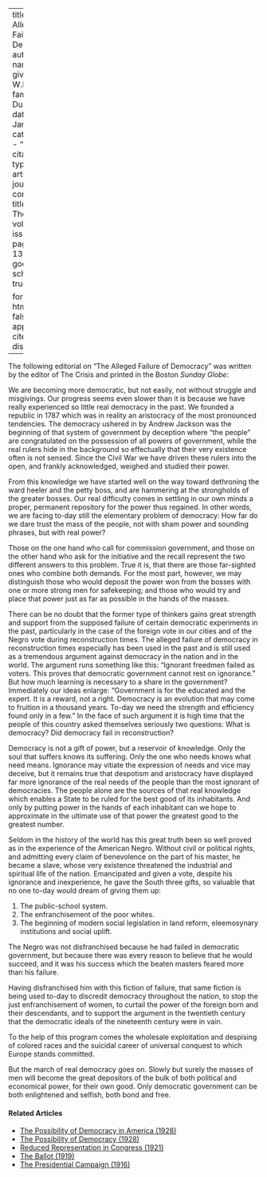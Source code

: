 
---
title: 'The Alleged Failure of Democracy'
author:
  - name:
      given: W.E.B.
      family: Du Bois
date: Jan. 1914
categories: 
  - ""
citation: 
  type: article-journal
  container-title: The Crisis
  volume: 9
  issue: 3
  page: 131-132
google-scholar: true

format:
  html:
    toc: false
    appendix-cite-as: display
---


The following editorial on "The Alleged Failure of Democracy" was written by the editor of The Crisis and printed in the Boston *Sunday Globe*:

We are becoming more democratic, but not easily, not without struggle and misgivings. Our progress seems even slower than it is because we have really experienced so little real democracy in the past. We founded a republic in 1787 which was in reality an aristocracy of the most pronounced tendencies. The democracy ushered in by Andrew Jackson was the beginning of that system of government by deception where "the people" are congratulated on the possession of all powers of government, while the real rulers hide in the background so effectually that their very existence often is not sensed. Since the Civil War we have driven these rulers into the open, and frankly acknowledged, weighed and studied their power.

From this knowledge we have started well on the way toward dethroning the ward heeler and the petty boss, and are hammering at the strongholds of the greater bosses. Our real difficulty comes in settling in our own minds a proper, permanent repository for the power thus regained. In other words, we are facing to-day still the elementary problem of democracy: How far do we dare trust the mass of the people, not with sham power and sounding phrases, but with real power?

Those on the one hand who call for commission government, and those on the other hand who ask for the initiative and the recall represent the two different answers to this problem. True it is, that there are those far-sighted ones who combine both demands. For the most part, however, we may distinguish those who would deposit the power won from the bosses with one or more strong men for safekeeping; and those who would try and place that power just as far as possible in the hands of the masses.

There can be no doubt that the former type of thinkers gains great strength and support from the supposed failure of certain democratic experiments in the past, particularly in the case of the foreign vote in our cities and of the Negro vote during reconstruction times. The alleged failure of democracy in reconstruction times especially has been used in the past and is still used as a tremendous argument against democracy in the nation and in the world. The argument runs something like this: "Ignorant freedmen failed as voters. This proves that democratic government cannot rest on ignorance." But how much learning is necessary to a share in the government? Immediately our ideas enlarge: "Government is for the educated and the expert. It is a reward, not a right. Democracy is an evolution that may come to fruition in a thousand years. To-day we need the strength and efficiency found only in a few." In the face of such argument it is high time that the people of this country asked themselves seriously two questions: What is democracy? Did democracy fail in reconstruction?

Democracy is not a gift of power, but a reservoir of knowledge. Only the soul that suffers knows its suffering. Only the one who needs knows what need means. Ignorance may vitiate the expression of needs and vice may deceive, but it remains true that despotism and aristocracy have displayed far more ignorance of the real needs of the people than the most ignorant of democracies. The people alone are the sources of that real knowledge which enables a State to be ruled for the best good of its inhabitants. And only by putting power in the hands of each inhabitant can we hope to approximate in the ultimate use of that power the greatest good to the greatest number.

Seldom in the history of the world has this great truth been so well proved as in the experience of the American Negro. Without civil or political rights, and admitting every claim of benevolence on the part of his master, he became a slave, whose very existence threatened the industrial and spiritual life of the nation. Emancipated and given a vote, despite his ignorance and inexperience, he gave the South three gifts, so valuable that no one to-day would dream of giving them up:

1. The public-school system.
2. The enfranchisement of the poor whites.
3. The beginning of modern social legislation in land reform, eleemosynary institutions and social uplift.

The Negro was not disfranchised because he had failed in democratic government, but because there was every reason to believe that he would succeed, and it was his success which the beaten masters feared more than his failure.

Having disfranchised him with this fiction of failure, that same fiction is being used to-day to discredit democracy throughout the nation, to stop the just enfranchisement of women, to curtail the power of the foreign born and their descendants, and to support the argument in the twentieth century that the democratic ideals of the nineteenth century were in vain.

To the help of this program comes the wholesale exploitation and despising of colored races and the suicidal career of universal conquest to which Europe stands committed.

But the march of real democracy goes on. Slowly but surely the masses of men will become the great depositors of the bulk of both political and economical power, for their own good. Only democratic government can be both enlightened and selfish, both bond and free.

<!-- Similar articles start here -->
<div  class="clear-wrap"></div>

#### Related Articles

* [The Possibility of Democracy in America (1928)](/Volumes/35/10/possible_democracy.html)
* [The Possibility of Democracy (1928)](/Volumes/35/09/possiblity_of_democracy_i.html)
* [Reduced Representation in Congress (1921)](/Volumes/21/04/reduced-representation.html)
* [The Ballot (1919)](/Volumes/17/02/ballot.html)
* [The Presidential Campaign (1916)](/Volumes/12/06/presidential_campaign.html)

<!-- Similar articles end here -->